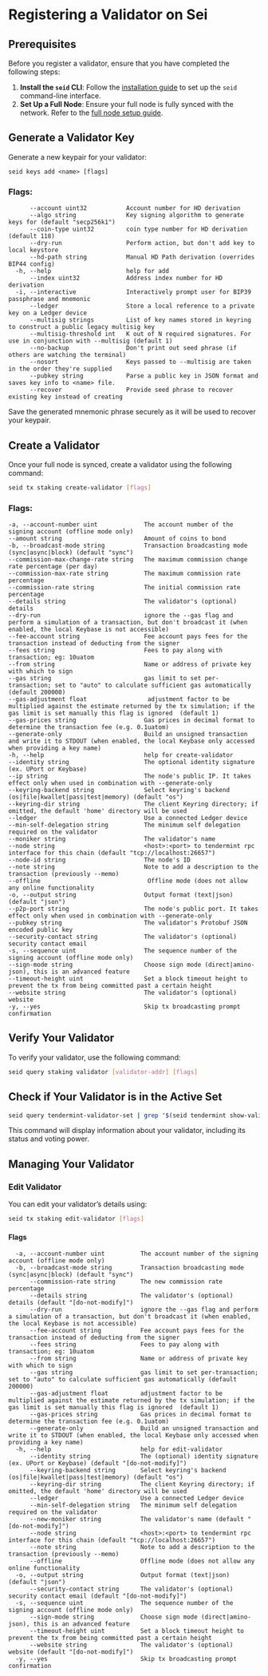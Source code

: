# Registering a Validator on Sei

## Prerequisites

Before you register a validator, ensure that you have completed the following steps:

1. **Install the `seid` CLI**: Follow the [installation guide](../dev-node/intro.mdx) to set up the `seid` command-line interface.
2. **Set Up a Full Node**: Ensure your full node is fully synced with the network. Refer to the [full node setup guide](../dev-node/intro.mdx).

## Generate a Validator Key

Generate a new keypair for your validator:

```shell
seid keys add <name> [flags]
```
### Flags:
```text
      --account uint32           Account number for HD derivation
      --algo string              Key signing algorithm to generate keys for (default "secp256k1")
      --coin-type uint32         coin type number for HD derivation (default 118)
      --dry-run                  Perform action, but don't add key to local keystore
      --hd-path string           Manual HD Path derivation (overrides BIP44 config)
  -h, --help                     help for add
      --index uint32             Address index number for HD derivation
  -i, --interactive              Interactively prompt user for BIP39 passphrase and mnemonic
      --ledger                   Store a local reference to a private key on a Ledger device
      --multisig strings         List of key names stored in keyring to construct a public legacy multisig key
      --multisig-threshold int   K out of N required signatures. For use in conjunction with --multisig (default 1)
      --no-backup                Don't print out seed phrase (if others are watching the terminal)
      --nosort                   Keys passed to --multisig are taken in the order they're supplied
      --pubkey string            Parse a public key in JSON format and saves key info to <name> file.
      --recover                  Provide seed phrase to recover existing key instead of creating

```
Save the generated mnemonic phrase securely as it will be used to recover your keypair.

## Create a Validator

Once your full node is synced, create a validator using the following command:

```bash
seid tx staking create-validator [flags]
```

### Flags:

```text
-a, --account-number uint             The account number of the signing account (offline mode only)
--amount string                       Amount of coins to bond
-b, --broadcast-mode string           Transaction broadcasting mode (sync|async|block) (default "sync")
--commission-max-change-rate string   The maximum commission change rate percentage (per day)
--commission-max-rate string          The maximum commission rate percentage
--commission-rate string              The initial commission rate percentage
--details string                      The validator's (optional) details
--dry-run                             ignore the --gas flag and perform a simulation of a transaction, but don't broadcast it (when enabled, the local Keybase is not accessible)
--fee-account string                  Fee account pays fees for the transaction instead of deducting from the signer
--fees string                         Fees to pay along with transaction; eg: 10uatom
--from string                         Name or address of private key with which to sign
--gas string                          gas limit to set per-transaction; set to "auto" to calculate sufficient gas automatically (default 200000)
--gas-adjustment float                 adjustment factor to be multiplied against the estimate returned by the tx simulation; if the gas limit is set manually this flag is ignored  (default 1)
--gas-prices string                   Gas prices in decimal format to determine the transaction fee (e.g. 0.1uatom)
--generate-only                       Build an unsigned transaction and write it to STDOUT (when enabled, the local Keybase only accessed when providing a key name)
-h, --help                            help for create-validator
--identity string                     The optional identity signature (ex. UPort or Keybase)
--ip string                           The node's public IP. It takes effect only when used in combination with --generate-only
--keyring-backend string              Select keyring's backend (os|file|kwallet|pass|test|memory) (default "os")
--keyring-dir string                  The client Keyring directory; if omitted, the default 'home' directory will be used
--ledger                              Use a connected Ledger device
--min-self-delegation string          The minimum self delegation required on the validator
--moniker string                      The validator's name
--node string                         <host>:<port> to tendermint rpc interface for this chain (default "tcp://localhost:26657")
--node-id string                      The node's ID
--note string                         Note to add a description to the transaction (previously --memo)
--offline                              Offline mode (does not allow any online functionality
-o, --output string                   Output format (text|json) (default "json")
--p2p-port string                     The node's public port. It takes effect only when used in combination with --generate-only
--pubkey string                       The validator's Protobuf JSON encoded public key
--security-contact string             The validator's (optional) security contact email
-s, --sequence uint                   The sequence number of the signing account (offline mode only)
--sign-mode string                    Choose sign mode (direct|amino-json), this is an advanced feature
--timeout-height uint                 Set a block timeout height to prevent the tx from being committed past a certain height
--website string                      The validator's (optional) website
-y, --yes                             Skip tx broadcasting prompt confirmation
```

## Verify Your Validator

To verify your validator, use the following command:

```bash
seid query staking validator [validator-addr] [flags]
```

## Check if Your Validator is in the Active Set
```bash
seid query tendermint-validator-set | grep "$(seid tendermint show-validator | jq -r .key)"
````

This command will display information about your validator, including its status and voting power.

## Managing Your Validator

### Edit Validator

You can edit your validator’s details using:

```bash
seid tx staking edit-validator [flags]
```

#### Flags

```text
  -a, --account-number uint          The account number of the signing account (offline mode only)
  -b, --broadcast-mode string        Transaction broadcasting mode (sync|async|block) (default "sync")
      --commission-rate string       The new commission rate percentage
      --details string               The validator's (optional) details (default "[do-not-modify]")
      --dry-run                      ignore the --gas flag and perform a simulation of a transaction, but don't broadcast it (when enabled, the local Keybase is not accessible)
      --fee-account string           Fee account pays fees for the transaction instead of deducting from the signer
      --fees string                  Fees to pay along with transaction; eg: 10uatom
      --from string                  Name or address of private key with which to sign
      --gas string                   gas limit to set per-transaction; set to "auto" to calculate sufficient gas automatically (default 200000)
      --gas-adjustment float         adjustment factor to be multiplied against the estimate returned by the tx simulation; if the gas limit is set manually this flag is ignored  (default 1)
      --gas-prices string            Gas prices in decimal format to determine the transaction fee (e.g. 0.1uatom)
      --generate-only                Build an unsigned transaction and write it to STDOUT (when enabled, the local Keybase only accessed when providing a key name)
  -h, --help                         help for edit-validator
      --identity string              The (optional) identity signature (ex. UPort or Keybase) (default "[do-not-modify]")
      --keyring-backend string       Select keyring's backend (os|file|kwallet|pass|test|memory) (default "os")
      --keyring-dir string           The client Keyring directory; if omitted, the default 'home' directory will be used
      --ledger                       Use a connected Ledger device
      --min-self-delegation string   The minimum self delegation required on the validator
      --new-moniker string           The validator's name (default "[do-not-modify]")
      --node string                  <host>:<port> to tendermint rpc interface for this chain (default "tcp://localhost:26657")
      --note string                  Note to add a description to the transaction (previously --memo)
      --offline                      Offline mode (does not allow any online functionality
  -o, --output string                Output format (text|json) (default "json")
      --security-contact string      The validator's (optional) security contact email (default "[do-not-modify]")
  -s, --sequence uint                The sequence number of the signing account (offline mode only)
      --sign-mode string             Choose sign mode (direct|amino-json), this is an advanced feature
      --timeout-height uint          Set a block timeout height to prevent the tx from being committed past a certain height
      --website string               The validator's (optional) website (default "[do-not-modify]")
  -y, --yes                          Skip tx broadcasting prompt confirmation

```
